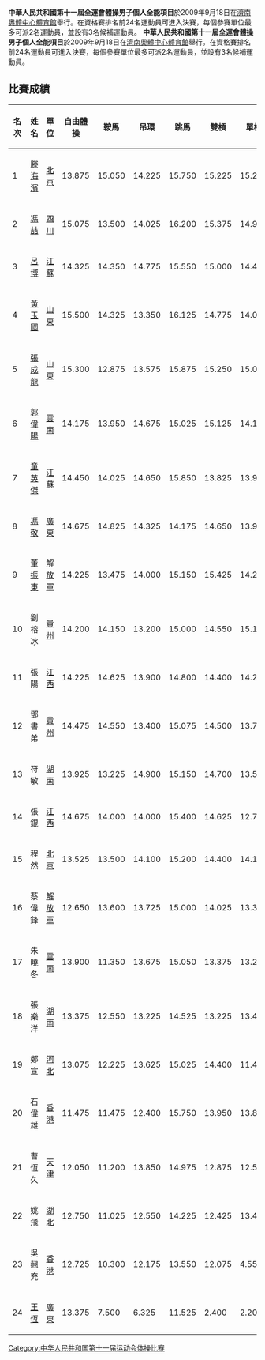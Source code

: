 '''中華人民共和國第十一屆全運會體操男子個人全能項目'''於2009年9月18日在[[濟南奧體中心體育館|濟南奧體中心體育館]]舉行。在資格賽排名前24名運動員可進入決賽，每個參賽單位最多可派2名運動員，並設有3名候補運動員。
'''中華人民共和國第十一屆全運會體操男子個人全能項目'''於2009年9月18日在[[濟南奧體中心體育館|濟南奧體中心體育館]]舉行。在資格賽排名前24名運動員可進入決賽，每個參賽單位最多可派2名運動員，並設有3名候補運動員。

==比賽成績==
{| class="wikitable sortable" style="text-align:center; font-size: small;"
!名次||姓名||單位||自由體操||鞍馬||吊環||跳馬||雙槓||單槓||全能成績
|- bgcolor="gold"
|1||align=left| [[滕海濱|滕海濱]]||[[北京|北京]]||13.875||15.050||14.225||15.750||15.225||15.225||89.350
|- bgcolor="silver"
|2||align=left| [[冯喆_(体操运动员)|馮喆]]||[[四川|四川]]||15.075||13.500||14.025||16.200||15.375||14.925||89.100
|- bgcolor="cc9966" 
|3||align=left| [[呂博|呂博]]||[[江蘇|江蘇]]||14.325||14.350||14.775||15.550||15.000||14.475||88.475
|-
|4||align=left| [[黃玉國|黃玉國]]||[[山東|山東]]||15.500||14.325||13.350||16.125||14.775||14.075||88.150
|-
|5||align=left| [[張成龍|張成龍]]||[[山東|山東]]||15.300||12.875||13.575||15.875||15.250||15.025||87.900
|-
|6||align=left| [[郭偉陽|郭偉陽]]||[[雲南|雲南]]||14.175||13.950||14.675||15.025||15.125||14.150||87.100
|-
|7||align=left| [[童英傑|童英傑]]||[[江蘇|江蘇]]||14.450||14.025||14.650||15.850||13.825||13.975||86.775
|-
|8||align=left| [[馮敬|馮敬]]||[[廣東|廣東]]||14.675||14.825||14.325||14.175||14.650||13.975||86.625
|-
|9||align=left| [[董振東|董振東]]||[[解放軍|解放軍]]||14.225||13.475||14.000||15.150||15.425||14.275||86.550
|-
|10||align=left| 劉榕冰||[[貴州|貴州]]||14.200||14.150||13.200||15.000||14.550||15.175||86.275
|-
|11||align=left| 張陽||[[江西|江西]]||14.225||14.625||13.900||14.800||14.400||14.275||86.225
|-
|12||align=left| 鄧書弟||[[貴州|貴州]]||14.475||14.550||13.400||15.075||14.500||13.700||85.700
|-
|13||align=left| 符敏||[[湖南|湖南]]||13.925||13.225||14.900||15.150||14.700||13.550||85.450
|-
|14||align=left| 張錕||[[江西|江西]]||14.675||14.000||14.000||15.400||14.625||12.725||85.425
|-
|15||align=left| 程然||[[北京|北京]]||13.525||13.500||14.100||15.200||14.400||14.175||84.900
|-
|16||align=left| 蔡偉鋒||[[解放軍|解放軍]]||12.650||13.600||13.725||15.000||14.025||13.350||82.350
|-
|17||align=left| 朱曉冬||[[雲南|雲南]]||13.900||11.350||13.675||15.050||13.375||13.200||80.550
|-
|18||align=left| 張樂洋||[[湖南|湖南]]||13.375||12.550||13.225||14.525||13.225||13.425||80.325
|-
|19||align=left| 鄭宣||[[河北|河北]]||13.075||12.225||13.625||15.025||14.400||11.475||79.825
|-
|20||align=left| 石偉雄||[[香港|香港]]||11.475||11.475||12.400||15.750||13.950||13.825||78.875
|-
|21||align=left| 曹恆久||[[天津|天津]]||12.050||11.200||13.850||14.975||12.875||12.550||77.500
|-
|22||align=left| 姚飛||[[湖北|湖北]]||12.750||11.025||12.550||14.225||12.425||13.425||76.400
|-
|23||align=left| 吳翹充||[[香港|香港]]||12.725||10.300||12.175||13.550||12.075||4.550||65.375
|-
|24||align=left| [[王恆_(體操運動員)|王恆]]||[[廣東|廣東]]||13.375||7.500||6.325||11.525||2.400||2.200||43.325
|}

[[Category:中华人民共和国第十一届运动会体操比赛|Category:中华人民共和国第十一届运动会体操比赛]]